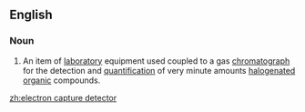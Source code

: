 ==English==
{{wikipedia}}

===Noun===
{{en-noun}}

# {{lb|en|analytical chemistry}} An item of [[laboratory]] equipment used coupled to a gas [[chromatograph]] for the detection and [[quantification]] of very minute amounts [[halogenated]] [[organic]] compounds.

[[zh:electron capture detector]]